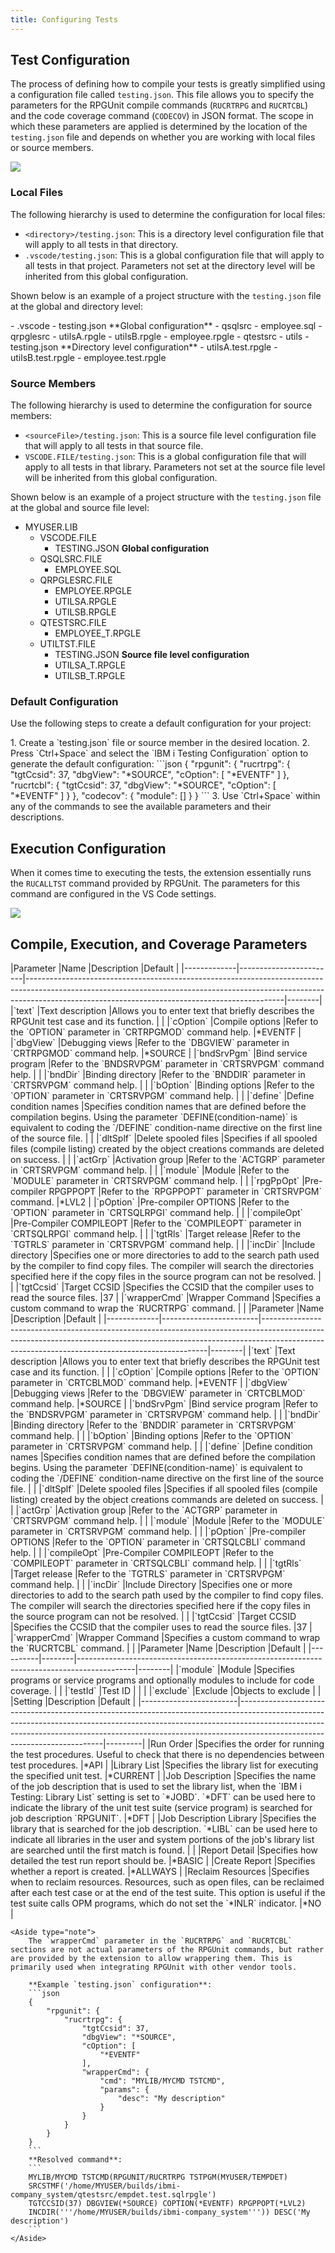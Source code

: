 ---
title: Configuring Tests
---


## Test Configuration

The process of defining how to compile your tests is greatly simplified using a configuration file called `testing.json`. This file allows you to specify the parameters for the RPGUnit compile commands (`RUCRTRPG` and `RUCRTCBL`) and the code coverage command (`CODECOV`) in JSON format. The scope in which these parameters are applied is determined by the location of the `testing.json` file and depends on whether you are working with local files or source members.

![](Testing_TestingJson.png)

### Local Files

The following hierarchy is used to determine the configuration for local files:
* `<directory>/testing.json`: This is a directory level configuration file that will apply to all tests in that directory.
* `.vscode/testing.json`: This is a global configuration file that will apply to all tests in that project. Parameters not set at the directory level will be inherited from this global configuration.

Shown below is an example of a project structure with the `testing.json` file at the global and directory level:

<FileTree>
- .vscode
  - testing.json                      **Global configuration**
- qsqlsrc
  - employee.sql
- qrpglesrc
  - utilsA.rpgle
  - utilsB.rpgle
  - employee.rpgle
- qtestsrc
  - utils
    - testing.json                    **Directory level configuration**
    - utilsA.test.rpgle
    - utilsB.test.rpgle
  - employee.test.rpgle
</FileTree>

### Source Members

The following hierarchy is used to determine the configuration for source members:
* `<sourceFile>/testing.json`: This is a source file level configuration file that will apply to all tests in that source file.
* `VSCODE.FILE/testing.json`: This is a global configuration file that will apply to all tests in that library. Parameters not set at the source file level will be inherited from this global configuration.

Shown below is an example of a project structure with the `testing.json` file at the global and source file level:
<FileTree>
- MYUSER.LIB
  - VSCODE.FILE
    - TESTING.JSON                    **Global configuration**
  - QSQLSRC.FILE
    - EMPLOYEE.SQL
  - QRPGLESRC.FILE
    - EMPLOYEE.RPGLE
    - UTILSA.RPGLE
    - UTILSB.RPGLE
  - QTESTSRC.FILE
    - EMPLOYEE_T.RPGLE
  - UTILTST.FILE
    - TESTING.JSON                    **Source file level configuration**
    - UTILSA_T.RPGLE
    - UTILSB_T.RPGLE
</FileTree>

### Default Configuration

Use the following steps to create a default configuration for your project:

<Steps>
  1. Create a `testing.json` file or source member in the desired location.
  2. Press `Ctrl+Space` and select the `IBM i Testing Configuration` option to generate the default configuration:
      ```json
      {
          "rpgunit": {
              "rucrtrpg": {
                  "tgtCcsid": 37,
                  "dbgView": "*SOURCE",
                  "cOption": [
                      "*EVENTF"
                  ]
              },
              "rucrtcbl": {
                  "tgtCcsid": 37,
                  "dbgView": "*SOURCE",
                  "cOption": [
                      "*EVENTF"
                  ]
              }
          },
          "codecov": {
              "module": []
          }
      }
      ```
  3. Use `Ctrl+Space` within any of the commands to see the available parameters and their descriptions.
</Steps>

## Execution Configuration

When it comes time to executing the tests, the extension essentially runs the `RUCALLTST` command provided by RPGUnit. The parameters for this command are configured in the VS Code settings.

![](Testing_ExecutionConfiguration.png)

## Compile, Execution, and Coverage Parameters

<Tabs>
  <TabItem label="RUCRTRPG" >
    |Parameter    |Name                    |Description                                                                                                                                                                                                                 |Default |
    |-------------|------------------------|----------------------------------------------------------------------------------------------------------------------------------------------------------------------------------------------------------------------------|--------|
    |`text`       |Text description        |Allows you to enter text that briefly describes the RPGUnit test case and its function.                                                                                                                                     |        |
    |`cOption`    |Compile options         |Refer to the `OPTION` parameter in `CRTRPGMOD` command help.                                                                                                                                                                |*EVENTF |
    |`dbgView`    |Debugging views         |Refer to the `DBGVIEW` parameter in `CRTRPGMOD` command help.                                                                                                                                                               |*SOURCE |
    |`bndSrvPgm`  |Bind service program    |Refer to the `BNDSRVPGM` parameter in `CRTSRVPGM` command help.                                                                                                                                                             |        |
    |`bndDir`     |Binding directory       |Refer to the `BNDDIR` parameter in `CRTSRVPGM` command help.                                                                                                                                                                |        |
    |`bOption`    |Binding options         |Refer to the `OPTION` parameter in `CRTSRVPGM` command help.                                                                                                                                                                |        |
    |`define`     |Define condition names  |Specifies condition names that are defined before the compilation begins. Using the parameter `DEFINE(condition-name)` is equivalent to coding the `/DEFINE` condition-name directive on the first line of the source file. |        |
    |`dltSplf`    |Delete spooled files    |Specifies if all spooled files (compile listing) created by the object creations commands are deleted on success.                                                                                                           |        |
    |`actGrp`     |Activation group        |Refer to the `ACTGRP` parameter in `CRTSRVPGM` command help.                                                                                                                                                                |        |
    |`module`     |Module                  |Refer to the `MODULE` parameter in `CRTSRVPGM` command help.                                                                                                                                                                |        |
    |`rpgPpOpt`   |Pre-compiler RPGPPOPT   |Refer to the `RPGPPOPT` parameter in `CRTSRVPGM` command.                                                                                                                                                                   |*LVL2   |
    |`pOption`    |Pre-compiler OPTIONS    |Refer to the `OPTION` parameter in `CRTSQLRPGI` command help.                                                                                                                                                               |        |
    |`compileOpt` |Pre-Compiler COMPILEOPT |Refer to the `COMPILEOPT` parameter in `CRTSQLRPGI` command help.                                                                                                                                                           |        |
    |`tgtRls`     |Target release          |Refer to the `TGTRLS` parameter in `CRTSRVPGM` command help.                                                                                                                                                                |        |
    |`incDir`     |Include directory       |Specifies one or more directories to add to the search path used by the compiler to find copy files. The compiler will search the directories specified here if the copy files in the source program can not be resolved.   |        |
    |`tgtCcsid`   |Target CCSID            |Specifies the CCSID that the compiler uses to read the source files.                                                                                                                                                        |37      |
    |`wrapperCmd` |Wrapper Command         |Specifies a custom command to wrap the `RUCRTRPG` command.                                                                                                                                                                  |        |
  </TabItem>
  <TabItem label="RUCRTCBL" >
    |Parameter    |Name                    |Description                                                                                                                                                                                                                 |Default |
    |-------------|------------------------|----------------------------------------------------------------------------------------------------------------------------------------------------------------------------------------------------------------------------|--------|
    |`text`       |Text description        |Allows you to enter text that briefly describes the RPGUnit test case and its function.                                                                                                                                     |        |
    |`cOption`    |Compile options         |Refer to the `OPTION` parameter in `CRTCBLMOD` command help.                                                                                                                                                                |*EVENTF |
    |`dbgView`    |Debugging views         |Refer to the `DBGVIEW` parameter in `CRTCBLMOD` command help.                                                                                                                                                               |*SOURCE |
    |`bndSrvPgm`  |Bind service program    |Refer to the `BNDSRVPGM` parameter in `CRTSRVPGM` command help.                                                                                                                                                             |        |
    |`bndDir`     |Binding directory       |Refer to the `BNDDIR` parameter in `CRTSRVPGM` command help.                                                                                                                                                                |        |
    |`bOption`    |Binding options         |Refer to the `OPTION` parameter in `CRTSRVPGM` command help.                                                                                                                                                                |        |
    |`define`     |Define condition names  |Specifies condition names that are defined before the compilation begins. Using the parameter `DEFINE(condition-name)` is equivalent to coding the `/DEFINE` condition-name directive on the first line of the source file. |        |
    |`dltSplf`    |Delete spooled files    |Specifies if all spooled files (compile listing) created by the object creations commands are deleted on success.                                                                                                           |        |
    |`actGrp`     |Activation group        |Refer to the `ACTGRP` parameter in `CRTSRVPGM` command help.                                                                                                                                                                |        |
    |`module`     |Module                  |Refer to the `MODULE` parameter in `CRTSRVPGM` command help.                                                                                                                                                                |        |
    |`pOption`    |Pre-compiler OPTIONS    |Refer to the `OPTION` parameter in `CRTSQLCBLI` command help.                                                                                                                                                               |        |
    |`compileOpt` |Pre-Compiler COMPILEOPT |Refer to the `COMPILEOPT` parameter in `CRTSQLCBLI` command help.                                                                                                                                                           |        |
    |`tgtRls`     |Target release          |Refer to the `TGTRLS` parameter in `CRTSRVPGM` command help.                                                                                                                                                                |        |
    |`incDir`     |Include Directory       |Specifies one or more directories to add to the search path used by the compiler to find copy files. The compiler will search the directories specified here if the copy files in the source program can not be resolved.   |        |
    |`tgtCcsid`   |Target CCSID            |Specifies the CCSID that the compiler uses to read the source files.                                                                                                                                                        |37      |
    |`wrapperCmd` |Wrapper Command         |Specifies a custom command to wrap the `RUCRTCBL` command.                                                                                                                                                                  |        |
  </TabItem>
  <TabItem label="CODECOV" >
    |Parameter |Name    |Description                                                                                 |Default |
    |----------|--------|--------------------------------------------------------------------------------------------|--------|
    |`module`  |Module  |Specifies programs or service programs and optionally modules to include for code coverage. |        |
    |`testId`  |Test ID |                                                                                            |        |
    |`exclude` |Exclude |Objects to exclude                                                                          |        |
  </TabItem>
  <TabItem label="RUCALLTST" >
    |Setting                 |Description                                                                                                                                                                                                                                                                           |Default  |
    |------------------------|--------------------------------------------------------------------------------------------------------------------------------------------------------------------------------------------------------------------------------------------------------------------------------------|---------|
    |Run Order               |Specifies the order for running the test procedures. Useful to check that there is no dependencies between test procedures.                                                                                                                                                           |*API     |
    |Library List            |Specifies the library list for executing the specified unit test.                                                                                                                                                                                                                     |*CURRENT |
    |Job Description         |Specifies the name of the job description that is used to set the library list, when the `IBM i Testing: Library List` setting is set to `*JOBD`. `*DFT` can be used here to indicate the library of the unit test suite (service program) is searched for job description `RPGUNIT`. |*DFT     |
    |Job Description Library |Specifies the library that is searched for the job description. `*LIBL` can be used here to indicate all libraries in the user and system portions of the job's library list are searched until the first match is found.                                                             |         |
    |Report Detail           |Specifies how detailed the test run report should be.                                                                                                                                                                                                                                 |*BASIC   |
    |Create Report           |Specifies whether a report is created.                                                                                                                                                                                                                                                |*ALLWAYS |
    |Reclaim Resources       |Specifies when to reclaim resources. Resources, such as open files, can be reclaimed after each test case or at the end of the test suite. This option is useful if the test suite calls OPM programs, which do not set the `*INLR` indicator.                                        |*NO      |
  </TabItem>
</Tabs>

    <Aside type="note">
        The `wrapperCmd` parameter in the `RUCRTRPG` and `RUCRTCBL` sections are not actual parameters of the RPGUnit commands, but rather are provided by the extension to allow wrappering them. This is primarily used when integrating RPGUnit with other vendor tools.

        **Example `testing.json` configuration**:
        ```json
        {
            "rpgunit": {
                "rucrtrpg": {
                    "tgtCcsid": 37,
                    "dbgView": "*SOURCE",
                    "cOption": [
                        "*EVENTF"
                    ],
                    "wrapperCmd": {
                        "cmd": "MYLIB/MYCMD TSTCMD",
                        "params": {
                            "desc": "My description"
                        }
                    }
                }
            }
        }
        ```
        **Resolved command**:
        ```
        MYLIB/MYCMD TSTCMD(RPGUNIT/RUCRTRPG TSTPGM(MYUSER/TEMPDET)
        SRCSTMF('/home/MYUSER/builds/ibmi-company_system/qtestsrc/empdet.test.sqlrpgle')
        TGTCCSID(37) DBGVIEW(*SOURCE) COPTION(*EVENTF) RPGPPOPT(*LVL2)
        INCDIR('''/home/MYUSER/builds/ibmi-company_system''')) DESC('My description')
        ```
    </Aside>